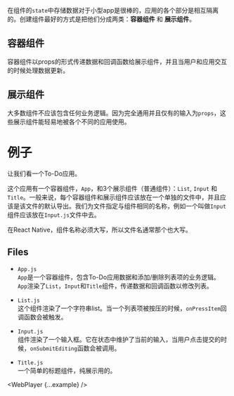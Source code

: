 
在组件的`state`中存储数据对于小型app是很棒的，应用的各个部分是相互隔离的。创建组件最好的方式是把他们分成两类：**容器组件** 和 **展示组件**。

## 容器组件

容器组件以props的形式传递数据和回调函数给展示组件，并且当用户和应用交互的时候处理数据更新。

## 展示组件

大多数组件不应该包含任何业务逻辑。因为完全通用并且仅有的输入为`props`，这些展示组件能轻易地被各个不同的应用使用。

# 例子

让我们看一个To-Do应用。

这个应用有一个容器组件，`App`，和3个展示组件（普通组件）：`List`, `Input` 和 `Title`。一般来说，每个容器组件和展示组件应该放在一个单独的文件中，并且应该是该文件的默认导出。我们为文件指定与组件相同的名称，例如一个叫做`Input`组件应该放在`Input.js`文件中去。

在React Native，组件名称必须大写，所以文件名通常那个也大写。

## Files

- `App.js`<br />
    `App`是一个容器组件，包含To-Do应用数据和添加/删除列表项的业务逻辑。
    `App`渲染了`List`，`Input`和`Title`组件，传递数据和回调函数以修改列表。

- `List.js`<br />
  这个组件渲染了一个字符串list。当一个列表项被按压的时候，`onPressItem`回调函数会被触发。

- `Input.js`<br />
  组件渲染了一个输入框。它在状态中维护了当前的输入，当用户点击提交的时候，`onSubmitEditing`函数会被调用。

- `Title.js`<br />
    一个简单的标题组件，纯展示用的。

<WebPlayer {...example} />
